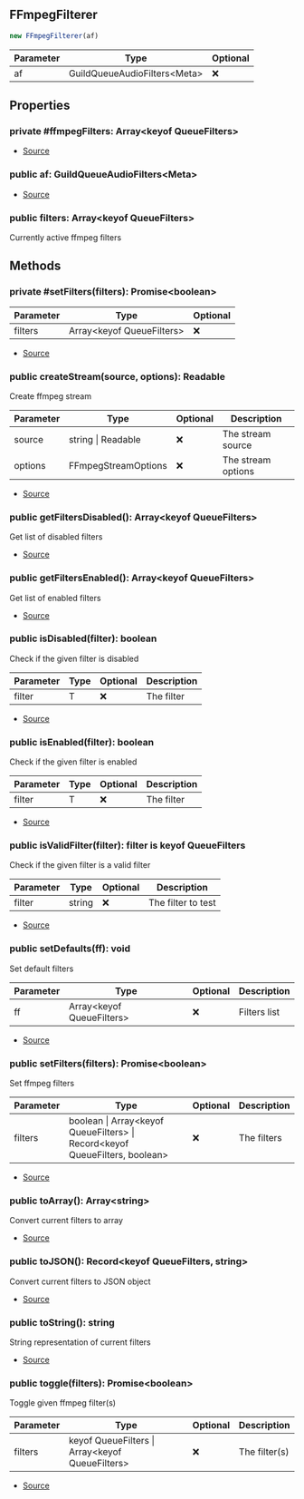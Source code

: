 ## FFmpegFilterer


```typescript
new FFmpegFilterer(af)
```
| Parameter | Type | Optional |
| ----------- | ----------- | ----------- |
| af | GuildQueueAudioFilters\<Meta> | ❌ |


## Properties
### private #ffmpegFilters: Array\<keyof QueueFilters>
- [Source](https://github.com/Androz2091/discord-player/blob/5a3437b/packages/discord-player/src/Structures/GuildQueueAudioFilters.ts#L44)
### public af: GuildQueueAudioFilters\<Meta>
- [Source](https://github.com/Androz2091/discord-player/blob/5a3437b/packages/discord-player/src/Structures/GuildQueueAudioFilters.ts#L45)
### public filters: Array\<keyof QueueFilters>
Currently active ffmpeg filters

## Methods
### private #setFilters(filters): Promise\<boolean>
| Parameter | Type | Optional |
| ----------- | ----------- | ----------- |
| filters | Array\<keyof QueueFilters> | ❌ |


- [Source](https://github.com/Androz2091/discord-player/blob/5a3437b/packages/discord-player/src/Structures/GuildQueueAudioFilters.ts#L47)
### public createStream(source, options): Readable
Create ffmpeg stream



| Parameter | Type | Optional | Description |
| ----------- | ----------- | ----------- | ----------- |
| source | string \| Readable | ❌ | The stream source |
| options | FFmpegStreamOptions | ❌ | The stream options |


- [Source](https://github.com/Androz2091/discord-player/blob/5a3437b/packages/discord-player/src/Structures/GuildQueueAudioFilters.ts#L65)
### public getFiltersDisabled(): Array\<keyof QueueFilters>
Get list of disabled filters



- [Source](https://github.com/Androz2091/discord-player/blob/5a3437b/packages/discord-player/src/Structures/GuildQueueAudioFilters.ts#L133)
### public getFiltersEnabled(): Array\<keyof QueueFilters>
Get list of enabled filters



- [Source](https://github.com/Androz2091/discord-player/blob/5a3437b/packages/discord-player/src/Structures/GuildQueueAudioFilters.ts#L126)
### public isDisabled(filter): boolean
Check if the given filter is disabled



| Parameter | Type | Optional | Description |
| ----------- | ----------- | ----------- | ----------- |
| filter | T | ❌ | The filter |


- [Source](https://github.com/Androz2091/discord-player/blob/5a3437b/packages/discord-player/src/Structures/GuildQueueAudioFilters.ts#L149)
### public isEnabled(filter): boolean
Check if the given filter is enabled



| Parameter | Type | Optional | Description |
| ----------- | ----------- | ----------- | ----------- |
| filter | T | ❌ | The filter |


- [Source](https://github.com/Androz2091/discord-player/blob/5a3437b/packages/discord-player/src/Structures/GuildQueueAudioFilters.ts#L141)
### public isValidFilter(filter): filter is keyof QueueFilters
Check if the given filter is a valid filter



| Parameter | Type | Optional | Description |
| ----------- | ----------- | ----------- | ----------- |
| filter | string | ❌ | The filter to test |


- [Source](https://github.com/Androz2091/discord-player/blob/5a3437b/packages/discord-player/src/Structures/GuildQueueAudioFilters.ts#L157)
### public setDefaults(ff): void
Set default filters



| Parameter | Type | Optional | Description |
| ----------- | ----------- | ----------- | ----------- |
| ff | Array\<keyof QueueFilters> | ❌ | Filters list |


- [Source](https://github.com/Androz2091/discord-player/blob/5a3437b/packages/discord-player/src/Structures/GuildQueueAudioFilters.ts#L119)
### public setFilters(filters): Promise\<boolean>
Set ffmpeg filters



| Parameter | Type | Optional | Description |
| ----------- | ----------- | ----------- | ----------- |
| filters | boolean \| Array\<keyof QueueFilters> \| Record\<keyof QueueFilters, boolean> | ❌ | The filters |


- [Source](https://github.com/Androz2091/discord-player/blob/5a3437b/packages/discord-player/src/Structures/GuildQueueAudioFilters.ts#L73)
### public toArray(): Array\<string>
Convert current filters to array



- [Source](https://github.com/Androz2091/discord-player/blob/5a3437b/packages/discord-player/src/Structures/GuildQueueAudioFilters.ts#L164)
### public toJSON(): Record\<keyof QueueFilters, string>
Convert current filters to JSON object



- [Source](https://github.com/Androz2091/discord-player/blob/5a3437b/packages/discord-player/src/Structures/GuildQueueAudioFilters.ts#L171)
### public toString(): string
String representation of current filters



- [Source](https://github.com/Androz2091/discord-player/blob/5a3437b/packages/discord-player/src/Structures/GuildQueueAudioFilters.ts#L182)
### public toggle(filters): Promise\<boolean>
Toggle given ffmpeg filter(s)



| Parameter | Type | Optional | Description |
| ----------- | ----------- | ----------- | ----------- |
| filters | keyof QueueFilters \| Array\<keyof QueueFilters> | ❌ | The filter(s) |


- [Source](https://github.com/Androz2091/discord-player/blob/5a3437b/packages/discord-player/src/Structures/GuildQueueAudioFilters.ts#L103)